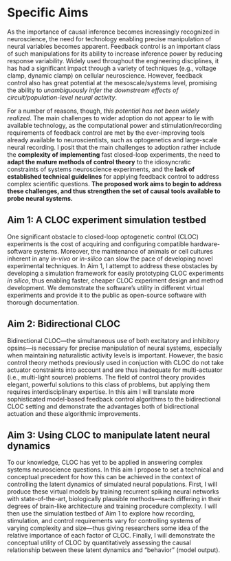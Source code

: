<!-- think of this as an extended abstract -->
# Specific Aims {#sec-aims}
As the importance of causal inference becomes increasingly recognized in neuroscience, the need for technology enabling precise manipulation of neural variables becomes apparent.
Feedback control is an important class of such manipulations for its ability to increase inference power by reducing response variability.
Widely used throughout the engineering disciplines, it has had a significant impact through a variety of techniques (e.g., voltage clamp, dynamic clamp) on cellular neuroscience.
However, feedback control also has great potential at the mesoscale/systems level, promising the ability to *unambiguously infer the downstream effects of circuit/population-level neural activity*.

For a number of reasons, though, *this potential has not been widely realized*.
The main challenges to wider adoption do not appear to lie with available technology, as the computational power and stimulation/recording requirements of feedback control are met by the ever-improving tools already available to neuroscientists, such as optogenetics and large-scale neural recording.
I posit that the main challenges to adoption rather include the **complexity of implementing** fast closed-loop experiments, the need to **adapt the mature methods of control theory** to the idiosyncratic constraints of systems neuroscience experiments, and the **lack of established technical guidelines** for applying feedback control to address complex scientific questions.
**The proposed work aims to begin to address these challenges, and thus strengthen the set of causal tools available to probe neural systems.**

## Aim 1: A CLOC experiment simulation testbed
One significant obstacle to closed-loop optogenetic control (CLOC) experiments is the cost of acquiring and configuring compatible hardware-software systems. 
Moreover, the maintenance of animals or cell cultures inherent in any _in-vivo_ or _in-silico_ can slow the pace of developing novel experimental techniques.
In Aim 1, I attempt to address these obstacles by developing a simulation framework for easily prototyping CLOC experiments _in silico_, thus enabling faster, cheaper CLOC experiment design and method development.
We demonstrate the software's utility in different virtual experiments and provide it to the public as open-source software with thorough documentation.

## Aim 2: Bidirectional CLOC
Bidirectional CLOC---the simultaneous use of both excitatory and inhibitory opsins---is necessary for precise manipulation of neural systems, especially when maintaining naturalistic activity levels is important.
However, the basic control theory methods previously used in conjuction with CLOC do not take actuator constraints into account and are thus inadequate for multi-actuator (i.e., multi-light source) problems.
The field of control theory provides elegant, powerful solutions to this class of problems, but applying them requires interdisciplinary expertise.
In this aim I will translate more sophisticated model-based feedback control algorithms to the  bidirectional CLOC setting and demonstrate the advantages both of bidirectional actuation and these algorithmic improvements.

## Aim 3: Using CLOC to manipulate latent neural dynamics
To our knowledge, CLOC has yet to be applied in answering complex systems neuroscience questions.
In this aim I propose to set a technical and conceptual precedent for how this can be achieved in the context of controlling the latent dynamics of simulated neural populations.
First, I will produce these virtual models by training recurrent spiking neural networks with state-of-the-art, biologically plausible methods---each differing in their degrees of brain-like architecture and training procedure complexity.
I will then use the simulation testbed of Aim 1 to explore how recording, stimulation, and control requirements vary for controlling systems of varying complexity and size---thus giving researchers some idea of the relative importance of each factor of CLOC.
Finally, I will demonstrate the conceptual utility of CLOC by quantitatively assessing the causal relationship between these latent dynamics and "behavior" (model output).